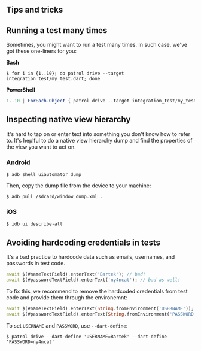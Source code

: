 ## Tips and tricks

## Running a test many times

Sometimes, you might want to run a test many times. In such case, we've got
these one-liners for you:

**Bash**

```console
$ for i in {1..10}; do patrol drive --target integration_test/my_test.dart; done
```

**PowerShell**

```powershell
1..10 | ForEach-Object { patrol drive --target integration_test/my_test.dart }
```

## Inspecting native view hierarchy

It's hard to tap on or enter text into something you don't know how to refer to.
It's heplful to do a native view hierarchy dump and find the properties of the
view you want to act on.

### Android

```console
$ adb shell uiautomator dump
```

Then, copy the dump file from the device to your machine:

```console
$ adb pull /sdcard/window_dump.xml .
```

### iOS

```console
$ idb ui describe-all
```

## Avoiding hardcoding credentials in tests

It's a bad practice to hardcode data such as emails, usernames, and passwords in
test code.

```dart
await $(#nameTextField).enterText('Bartek'); // bad!
await $(#passwordTextField).enterText('ny4ncat'); // bad as well!
```

To fix this, we recommend to remove the hardcoded credentials from test code and
provide them through the environemnt:

```dart
await $(#nameTextField).enterText(String.fromEnvironment('USERNAME'));
await $(#passwordTextField).enterText(String.fromEnvironment('PASSWORD'));
```

To set `USERNAME` and `PASSWORD`, use `--dart-define`:

```console
$ patrol drive --dart-define 'USERNAME=Bartek' --dart-define 'PASSWORD=ny4ncat'
```
